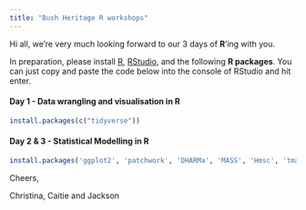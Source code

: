 ```yaml
---
title: "Bush Heritage R workshops"
---
```


Hi all, we're very much looking forward to our 3 days of **R**'ing with you. 

In preparation, please install [R](https://rstudio-education.github.io/hopr/starting.html), [RStudio](https://posit.co/download/rstudio-desktop/), and the following **R packages**. You can just copy and paste the code below into the console of RStudio and hit enter.

#### **Day 1 - Data wrangling and visualisation in R**

```r
install.packages(c("tidyverse"))
```

#### **Day 2 & 3 - Statistical Modelling in R**

```r
install.packages('ggplot2', 'patchwork', 'DHARMa', 'MASS', 'Hmsc', 'tmap', 'sf', 'terra', 'tidyr', 'vegan', 'dplyr', 'ggcorrplot', 'fields')
```

Cheers,

Christina, Caitie and Jackson
